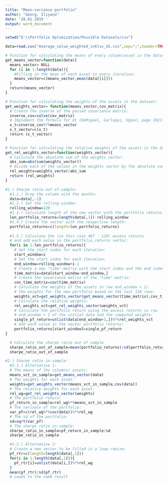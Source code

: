 ---
title: "Mean-variance portfolio"
author: "Georg, Iliyana"
date: '28.01.2019 '
output: word_document
---

```{r}
setwd("D:\\Portfolio Optimization/Possible Datasets/csv")

data=read.csv("Average_value_weighted_inklsv_US.csv",sep=";",header=TRUE)

# Function for calculating the means of every column/asset in the dataset:
get_means_vector=function(data){
  means_vector= NULL
  for (i in 1:length(data)){
    #Filling in the mean of each asset in every iteration:
    means_vector=c(means_vector,mean(data[[i]]))
  }
  return(means_vector)
}

# Function for calculating the weights of the assets in the dataset:
get_weights_vector= function(means_vector,cov_matrix){
  # Create the inverse of the passed covariance matrix:
  inverse_cov=solve(cov_matrix)
  # Implement the formula for Xt (DeMiguel, Garlappi, Uppal; page 1922):
  x_t=inverse_cov%*%means_vector
  x_t_vector=c(x_t)
  return (x_t_vector)
}

# Function for calculating the relative weights of the assets in the dataset:
get_rel_weights_vector=function(weights_vector){
  # Calculate the absolute sum of the weights vector:
  abs_sum=abs(sum(weights_vector))
  # Divide each of the values in the weights vector by the absolute sum:
  rel_weights=weights_vector/abs_sum
  return (rel_weights)
}

#1.) Sharpe ratio out-of-sample:
  #1.1.) Drop the column with the months:
  data=data[,-1]
  #1.2.) Set the rolling window:
  rolling_window=120
  #1.3.) Calculate length of the new vector with the portfolio returns:
  len_portfolio_returns=length(data[,1])-rolling_window
  #1.4.) Create the vector with the respective length:
  portfolio_returns=c(length=len_portfolio_returns)
 
  #1.5.) Calculate the (in this case 497 - 120) excess returns 
  # and add each value in the portfolio_returns vector:
  for(i in 1:len_portfolio_returns){
    # Set the start index for each iteration:
    start_window=i
    # Set the start index for each iteration:
    end_window=rolling_window+i-1
    # Create a new "time"-matrix with the start index and the end index (rowise):
    time_matrix=data[start_window:end_window,]
    # Create the covariance matrix of the "time"-matrix:
    cov_time_matrix=cov(time_matrix)
    # Calculate the weights of the assets in row end_window + 1/
    # the weights for the new portfolio based on the last 120 rows:
    weights_vct=get_weights_vector(get_means_vector(time_matrix),cov_time_matrix)
    # Calculate the relative weights:
    rel_weights_vct=get_rel_weights_vector(weights_vct)
    # Calculate the portfolio return using the excess returns in row
    # end_window + 1 of the initial data and the computed weights:
    single_pf_return=unlist(data[end_window+1,])%*%rel_weights_vct
    # Add each value in the vector portfolio returns:
    portfolio_returns[start_window]=single_pf_return
}

  # Calculate the sharpe ratio out of sample
  sharpe_ratio_out_of_sample=mean(portfolio_returns)/sd(portfolio_returns)
  sharpe_ratio_out_of_sample

#2.) Sharpe ratio in-sample:
  #2.1.) Alternative 1:
  # The means of the columns/ assets:
  means_vct_in_sample=get_means_vector(data)
  # The weights for each asset:
  weights=get_weights_vector(means_vct_in_sample,cov(data))
  # The relative weights for each asset:
  rel_wg=get_rel_weights_vector(weights)
  # The portfolio return:
  pf_return_in_sample=rel_wg%*%means_vct_in_sample
  # The variance of the portfolio: 
  var_pf=c(rel_wg%*%cov(data))%*%rel_wg
  # The sd of the portfolio:
  sd=sqrt(var_pf)
  # The sharpe ratio in-sample:
  sharpe_ratio_in_sample=pf_return_in_sample/sd
  sharpe_ratio_in_sample

  #2.2.) Alternative 2:
  # Create a new vector to be filled in a loop rowise:
  pf_rtr=c(length=length(data[,1]))
  for(i in 1:length(data[,1])){
    pf_rtr[i]=unlist(data[i,])%*%rel_wg 
  }
  mean(pf_rtr)/sd(pf_rtr)
  # Leads to the same result
```
